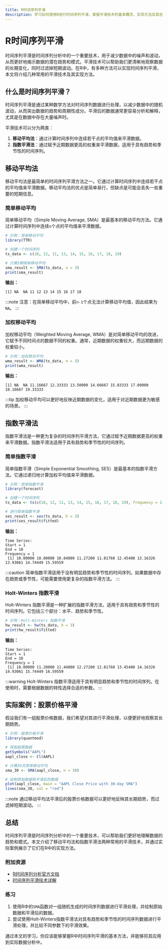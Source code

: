 ```yaml
---
title: R时间序列平滑
description: 学习如何使用R进行时间序列平滑，掌握平滑技术的基本概念、实现方法及其在实际中的应用。
---
```


# R时间序列平滑

时间序列平滑是时间序列分析中的一个重要技术，用于减少数据中的噪声和波动，从而更好地揭示数据的潜在趋势和模式。平滑技术可以帮助我们更清晰地观察数据的长期变化，同时过滤掉短期波动。在R中，有多种方法可以实现时间序列平滑，本文将介绍几种常用的平滑技术及其实现方法。

## 什么是时间序列平滑？

时间序列平滑是通过某种数学方法对时间序列数据进行处理，以减少数据中的随机波动，从而突出数据的趋势和周期性成分。平滑后的数据通常更容易分析和解释，尤其是在数据中存在大量噪声时。

平滑技术可以分为两类：
1. **移动平均法**：通过计算时间序列中连续若干点的平均值来平滑数据。
2. **指数平滑法**：通过赋予近期数据更高的权重来平滑数据，适用于具有趋势和季节性的时间序列。

## 移动平均法

移动平均法是最简单的时间序列平滑方法之一。它通过计算时间序列中连续若干点的平均值来平滑数据。移动平均法的优点是简单易行，但缺点是可能会丢失一些重要的短期信息。

### 简单移动平均

简单移动平均（Simple Moving Average, SMA）是最基本的移动平均方法。它通过计算时间序列中连续`n`个点的平均值来平滑数据。

```r
# 示例：简单移动平均
library(TTR)

# 创建一个时间序列
ts_data <- c(10, 12, 11, 13, 14, 15, 16, 17, 18, 19)

# 计算3期简单移动平均
sma_result <- SMA(ts_data, n = 3)
print(sma_result)
```

**输出：**
```
[1] NA  NA 11 12 13 14 15 16 17 18
```

:::note
注意：在简单移动平均中，前`n-1`个点无法计算移动平均值，因此结果为`NA`。
:::

### 加权移动平均

加权移动平均（Weighted Moving Average, WMA）是对简单移动平均的改进，它赋予不同时间点的数据不同的权重。通常，近期数据的权重较大，而远期数据的权重较小。

```r
# 示例：加权移动平均
wma_result <- WMA(ts_data, n = 3)
print(wma_result)
```

**输出：**
```
[1] NA  NA 11.16667 12.33333 13.50000 14.66667 15.83333 17.00000 18.16667 19.33333
```

:::tip
加权移动平均可以更好地反映近期数据的变化，适用于对近期数据更为敏感的场景。
:::

## 指数平滑法

指数平滑法是一种更为复杂的时间序列平滑方法，它通过赋予近期数据更高的权重来平滑数据。指数平滑法适用于具有趋势和季节性的时间序列。

### 简单指数平滑

简单指数平滑（Simple Exponential Smoothing, SES）是最基本的指数平滑方法。它通过递归地计算加权平均值来平滑数据。

```r
# 示例：简单指数平滑
library(forecast)

# 创建一个时间序列
ts_data <- ts(c(10, 12, 11, 13, 14, 15, 16, 17, 18, 19), frequency = 1)

# 进行简单指数平滑
ses_result <- ses(ts_data, h = 3)
print(ses_result$fitted)
```

**输出：**
```
Time Series:
Start = 1 
End = 10 
Frequency = 1 
 [1] 10.00000 10.80000 10.84000 11.27200 11.81760 12.45408 13.16326 13.93061 14.74449 15.59559
```

:::caution
简单指数平滑适用于没有明显趋势和季节性的时间序列。如果数据中存在趋势或季节性，可能需要使用更复杂的指数平滑方法。
:::

### Holt-Winters 指数平滑

Holt-Winters 指数平滑是一种扩展的指数平滑方法，适用于具有趋势和季节性的时间序列。它包括三个部分：水平、趋势和季节性。

```r
# 示例：Holt-Winters 指数平滑
hw_result <- hw(ts_data, h = 3)
print(hw_result$fitted)
```

**输出：**
```
Time Series:
Start = 1 
End = 10 
Frequency = 1 
 [1] 10.00000 11.20000 11.44000 12.27200 12.81760 13.45408 14.16326 14.93061 15.74449 16.59559
```

:::warning
Holt-Winters 指数平滑适用于具有明显趋势和季节性的时间序列。在使用时，需要根据数据的特性选择合适的参数。
:::

## 实际案例：股票价格平滑

假设我们有一组股票价格数据，我们希望对其进行平滑处理，以便更好地观察其长期趋势。

```r
# 示例：股票价格平滑
library(quantmod)

# 获取股票数据
getSymbols("AAPL")
aapl_close <- Cl(AAPL)

# 计算30天简单移动平均
sma_30 <- SMA(aapl_close, n = 30)

# 绘制原始数据和平滑后的数据
plot(aapl_close, main = "AAPL Close Price with 30-day SMA")
lines(sma_30, col = "red")
```

:::note
通过移动平均法平滑后的股票价格数据可以更好地反映其长期趋势，而过滤掉短期波动。
:::

## 总结

时间序列平滑是时间序列分析中的一个重要技术，可以帮助我们更好地理解数据的趋势和模式。本文介绍了移动平均法和指数平滑法两种常用的平滑技术，并通过实际案例展示了它们在R中的实现方法。

### 附加资源

- [R时间序列分析官方文档](https://cran.r-project.org/web/packages/forecast/forecast.pdf)
- [时间序列平滑技术详解](https://otexts.com/fpp2/smoothing.html)

### 练习

1. 使用R中的`SMA`函数对一组随机生成的时间序列数据进行平滑处理，并绘制原始数据和平滑后的数据。
2. 尝试使用Holt-Winters指数平滑法对具有趋势和季节性的时间序列数据进行平滑处理，并比较不同参数下的平滑效果。

通过本文的学习，你应该能够掌握R中时间序列平滑的基本方法，并能够将其应用到实际数据分析中。